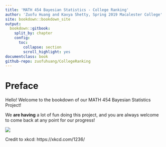 ```yaml
---
title: 'MATH 454 Bayesian Statistics - College Ranking'
author: 'Zuofu Huang and Kavya Shetty, Spring 2019 Macalester College'
site: bookdown::bookdown_site
output: 
  bookdown::gitbook:
    split_by: chapter
    config:
      toc:
        collapse: section
        scroll_highlight: yes
documentclass: book  
github-repo: zuofuhuang/CollegeRanking
---
```

  
# Preface

Hello! Welcome to the bookdown of our MATH 454 Bayesian Statistics Project!

We **are having** a lot of fun doing this project, and you are always welcome to come back at any point for our progress!

![](StartingComic.png)


Credit to xkcd: https://xkcd.com/1236/


